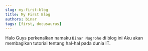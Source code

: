 ```yaml
---
slug: my-first-blog
title: My First Blog
authors: binar
tags: [first, docusaurus]
---
```


Halo Guys perkenalkan namaku `Binar Nugroho` di blog ini Aku akan membagikan tutorial tentang hal-hal pada dunia IT.
